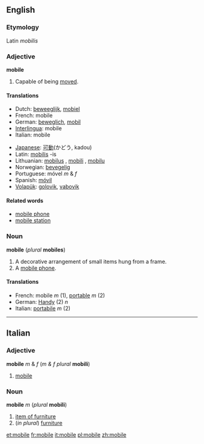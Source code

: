 ==English==
===Etymology===
Latin ''mobilis''

===Adjective===
'''mobile'''

#Capable of being [[move]]d.

====Translations====
{{top}}
<!--Languages from A to I go here-->
*Dutch: [[beweeglijk]], [[mobiel]]
*French: mobile
*German: [[beweglich]], [[mobil]]
*[[Interlingua]]: mobile
*Italian: mobile
{{mid}}
<!--Languages from J to Z go here-->
*[[Japanese]]: [[可動]](かどう, kadou)
*Latin: [[mobilis]] -is
*Lithuanian: [[mobilus]] {{m}}, [[mobili]] {{f}}, [[mobilu]] {{n}}
*Norwegian: [[bevegelig]]
*Portuguese: móvel ''m'' & ''f''
*Spanish: [[móvil]]
*[[Volapük]]: [[golovik]], [[vabovik]]
{{bottom}}

====Related words====
*[[mobile phone]]
*[[mobile station]]

===Noun===
'''mobile''' (''plural'' '''mobiles''')

#A decorative arrangement of small items hung from a frame.
#A [[mobile phone]].

====Translations====
*French: mobile ''m'' (1), [[portable]] ''m'' (2)
*German: [[Handy]] (2) ''n''
*Italian: [[portabile]] ''m'' (2) <!--correct?-->

----

==Italian==
===Adjective===
'''mobile''' ''m'' & ''f'' (''m & f plural'' '''mobili''')

#[[mobile]]

===Noun===
'''mobile''' ''m'' (''plural'' '''mobili''')

#[[item of furniture]]
#(''in plural'') [[furniture]]

[[et:mobile]]
[[fr:mobile]]
[[it:mobile]]
[[pl:mobile]]
[[zh:mobile]]